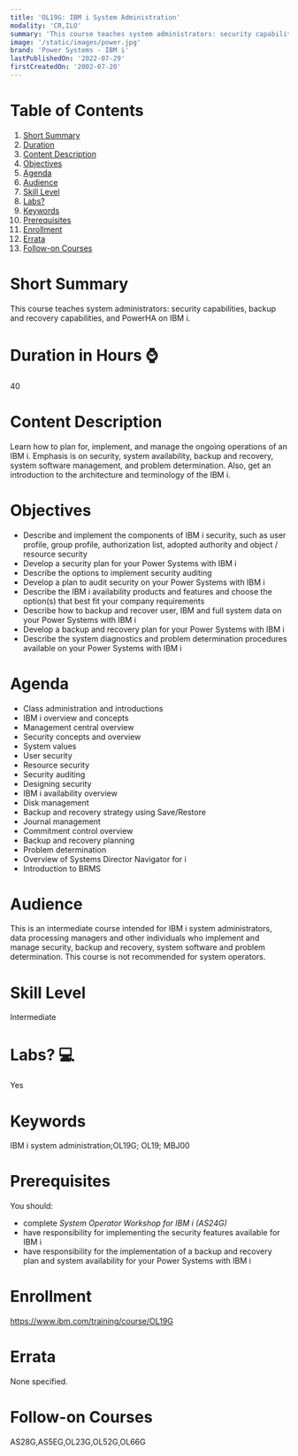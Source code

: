 ```yaml
---
title: 'OL19G: IBM i System Administration'
modality: 'CR,ILO'
summary: 'This course teaches system administrators: security capabilities, backup and recovery capabilities, and PowerHA on IBM i.   '
image: '/static/images/power.jpg'
brand: 'Power Systems - IBM i'
lastPublishedOn: '2022-07-29'
firstCreatedOn: '2002-07-20'
---
```

# Table of Contents
1.  [Short Summary](#short-summary)
2.  [Duration](#duration-in-hours-)
3.  [Content Description](#content-description)
4.  [Objectives](#objectives)
5.  [Agenda](#agenda)
6.  [Audience](#audience)
7.  [Skill Level](#skill-level)
8.  [Labs?](#labs-)
9.  [Keywords](#keywords)
10. [Prerequisites](#prerequisites)
11. [Enrollment](#enrollment)
12. [Errata](#errata)
13. [Follow-on Courses](#follow-on-courses)

# Short Summary
This course teaches system administrators: security capabilities, backup and recovery capabilities, and PowerHA on IBM i.   

# Duration in Hours ⌚
40

# Content Description
Learn how to plan for, implement, and manage the ongoing operations of an IBM i. Emphasis is on security, system availability, backup and recovery, system software management, and problem determination. Also, get an introduction to the architecture and terminology of the IBM i.



# Objectives
* Describe and implement the components of IBM i security, such as user profile, group profile, authorization list, adopted authority and object / resource security
* Develop a security plan for your Power Systems with IBM i
* Describe the options to implement security auditing
* Develop a plan to audit security on your Power Systems with IBM i
* Describe the IBM i availability products and features and choose the option(s) that best fit your company requirements
* Describe how to backup and recover user, IBM and full system data on your Power Systems with IBM i
* Develop a backup and recovery plan for your Power Systems with IBM i
* Describe the system diagnostics and problem determination procedures available on your Power Systems with IBM i


# Agenda
* Class administration and introductions
* IBM i overview and concepts
* Management central overview
* Security concepts and overview
* System values
* User security
* Resource security
* Security auditing
* Designing security
* IBM i availability overview
* Disk management
* Backup and recovery strategy using Save/Restore
* Journal management
* Commitment control overview
* Backup and recovery planning
* Problem determination
* Overview of Systems Director Navigator for i
* Introduction to BRMS


# Audience
This is an intermediate course intended for IBM i system administrators, data processing managers and other individuals who implement and manage security, backup and recovery, system software and problem determination. This course is not recommended for system operators.



# Skill Level
Intermediate        

# Labs? 💻
Yes

# Keywords
IBM i system administration;OL19G; OL19; MBJ00

# Prerequisites
You should:


* complete *System Operator Workshop for IBM i (AS24G)*
* have responsibility for implementing the security features available for IBM i
* have responsibility for the implementation of a backup and recovery plan and system availability for your Power Systems with IBM i


# Enrollment
https://www.ibm.com/training/course/OL19G

# Errata
None specified.

# Follow-on Courses
AS28G,AS5EG,OL23G,OL52G,OL66G

